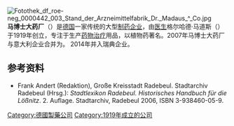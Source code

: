 [[File:Fotothek_df_roe-neg_0000442_003_Stand_der_Arzneimittelfabrik_Dr._Madaus_^_Co.jpg|thumb]]
'''马博士大药厂'''（{{lang-de|'''Madaus GmbH'''}}）是[[德国|德国]]一家传统的大型[[制药工程|制药企业]]，由[[医生|医生]]格尔哈德·马道斯（{{lang|de|Gerhard Madaus}}）于1919年创立，专注于生产[[药物治疗|药物治疗]]用品，以植物药著名。2007年马博士大药厂与意大利企业{{tsl|de|Rottapharm|罗达制药集团}}合并为{{tsl|de|Rottapharm Madaus|罗达·马博士}}。 2014年{{tsl|de|Rottapharm Madaus|罗达·马博士}}并入瑞典企业{{tsl|en|Meda AB|MEDA}}。

==参考资料==
* {{de}}Frank Andert (Redaktion), Große Kreisstadt Radebeul. Stadtarchiv Radebeul (Hrsg.): ''Stadtlexikon Radebeul. Historisches Handbuch für die Lößnitz''. 2. Auflage. Stadtarchiv, Radebeul 2006, ISBN 3-938460-05-9.

[[Category:德國製藥公司|Category:德國製藥公司]]
[[Category:1919年成立的公司|Category:1919年成立的公司]]